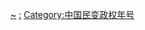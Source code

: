 {{Catnav|頁面分類|历史|年号|中国年号|清朝年号}}
{{Catnav|頁面分類|历史|各國歷史|中国历史|中国年号|清朝年号}}
{{Catnav|頁面分類|...|中国朝代|元明清|清朝}}

[[Category:清朝年号|~]]
[[Category:清朝民变政权‎|:]]
[[Category:中国民变政权年号|Category:中国民变政权年号]]